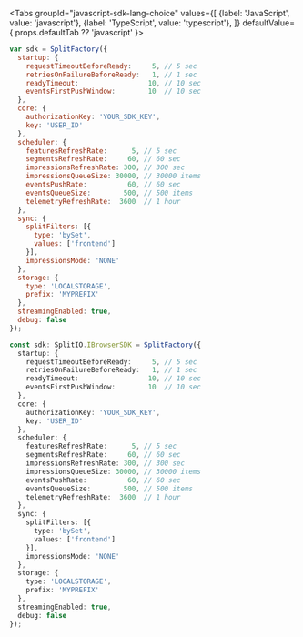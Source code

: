 
<Tabs
  groupId="javascript-sdk-lang-choice"
  values={[
    {label: 'JavaScript', value: 'javascript'},
    {label: 'TypeScript', value: 'typescript'},
  ]} defaultValue={ props.defaultTab ?? 'javascript' }>
  <TabItem value="javascript">

```javascript
var sdk = SplitFactory({
  startup: {
    requestTimeoutBeforeReady:     5, // 5 sec
    retriesOnFailureBeforeReady:   1, // 1 sec
    readyTimeout:                 10, // 10 sec
    eventsFirstPushWindow:        10  // 10 sec
  },
  core: {
    authorizationKey: 'YOUR_SDK_KEY',
    key: 'USER_ID'
  },
  scheduler: {
    featuresRefreshRate:      5, // 5 sec 
    segmentsRefreshRate:     60, // 60 sec 
    impressionsRefreshRate: 300, // 300 sec
    impressionsQueueSize: 30000, // 30000 items
    eventsPushRate:          60, // 60 sec
    eventsQueueSize:        500, // 500 items
    telemetryRefreshRate:  3600  // 1 hour
  },
  sync: {
    splitFilters: [{
      type: 'bySet',
      values: ['frontend']
    }],
    impressionsMode: 'NONE'
  },
  storage: {
    type: 'LOCALSTORAGE',
    prefix: 'MYPREFIX'
  },
  streamingEnabled: true,
  debug: false
});
```

  </TabItem>
  <TabItem value="typescript">

```typescript
const sdk: SplitIO.IBrowserSDK = SplitFactory({
  startup: {
    requestTimeoutBeforeReady:     5, // 5 sec
    retriesOnFailureBeforeReady:   1, // 1 sec
    readyTimeout:                 10, // 10 sec
    eventsFirstPushWindow:        10  // 10 sec
  },
  core: {
    authorizationKey: 'YOUR_SDK_KEY',
    key: 'USER_ID'
  },
  scheduler: {
    featuresRefreshRate:      5, // 5 sec 
    segmentsRefreshRate:     60, // 60 sec 
    impressionsRefreshRate: 300, // 300 sec
    impressionsQueueSize: 30000, // 30000 items
    eventsPushRate:          60, // 60 sec
    eventsQueueSize:        500, // 500 items
    telemetryRefreshRate:  3600  // 1 hour
  },
  sync: {
    splitFilters: [{
      type: 'bySet',
      values: ['frontend']
    }],
    impressionsMode: 'NONE'
  },
  storage: {
    type: 'LOCALSTORAGE',
    prefix: 'MYPREFIX'
  },
  streamingEnabled: true,
  debug: false
});
```

  </TabItem>
</Tabs>